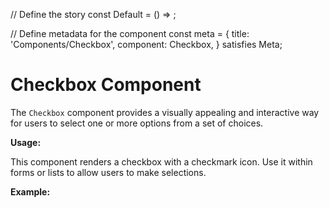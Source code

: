 
// Define the story
const Default = () => <Checkbox />;

// Define metadata for the component
const meta = {
  title: 'Components/Checkbox',
  component: Checkbox,
} satisfies Meta<typeof Checkbox>;

# Checkbox Component

The `Checkbox` component provides a visually appealing and interactive way for users to select one or more options from a set of choices.

**Usage:**

This component renders a checkbox with a checkmark icon. Use it within forms or lists to allow users to make selections.

**Example:**

<Canvas story={Default} />
